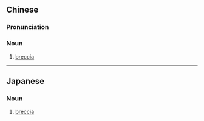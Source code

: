 {{also|角砾岩}}
==Chinese==
{{zh-forms|s=角砾岩|type=12}}
{{wikipedia|lang=zh}}

===Pronunciation===
{{zh-pron
|m=jiǎolìyán
|c=gok3 lik1 ngaam4
|cat=n
}}

===Noun===
{{zh-noun}}

# {{lb|zh|petrology}} [[breccia]]

----

==Japanese==
{{ja-kanjitab|かく|れき|がん|yomi=o}}

===Noun===
{{ja-noun|かくれきがん}}

# {{lb|ja|petrology|sort=かくれきがん}} [[breccia]]